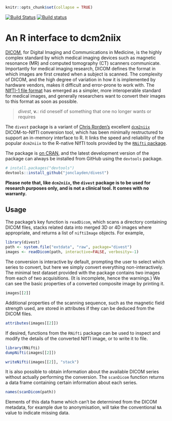 ```r
knitr::opts_chunk$set(collapse = TRUE)
```

[![Build Status](https://travis-ci.org/jonclayden/divest.svg?branch=master)](https://travis-ci.org/jonclayden/divest) [![Build status](https://ci.appveyor.com/api/projects/status/lc8v02uc1ywkskrc?svg=true)](https://ci.appveyor.com/project/jonclayden/divest)

# An R interface to dcm2niix

[DICOM](http://dicom.nema.org/), for Digital Imaging and Communications in Medicine, is the highly complex standard by which medical imaging devices such as magnetic resonance (MR) and computed tomography (CT) scanners communicate. Importantly for medical imaging research, DICOM defines the format in which images are first created when a subject is scanned. The complexity of DICOM, and the high degree of variation in how it is implemented by hardware vendors, makes it difficult and error-prone to work with. The [NIfTI-1 file format](https://nifti.nimh.nih.gov) has emerged as a simpler, more interoperable standard for medical images, and generally researchers want to convert their images to this format as soon as possible.

> *divest*, **v.**: rid oneself of something that one no longer wants or requires

The `divest` package is a variant of [Chris Rorden's](http://www.mccauslandcenter.sc.edu/crnl/) excellent [`dcm2niix`](https://github.com/rordenlab/dcm2niix) DICOM-to-NIfTI conversion tool, which has been minimally restructured to support an in-memory interface to R. It links the speed and reliability of the popular `dcm2niix` to the R-native NIfTI tools provided by the [`RNifti` package](https://github.com/jonclayden/RNifti).

The package is [on CRAN](https://cran.r-project.org/package=divest), and the latest development version of the package can always be installed from GitHub using the `devtools` package.

```r
# install.packages("devtools")
devtools::install_github("jonclayden/divest")
```

**Please note that, like `dcm2niix`, the `divest` package is to be used for research purposes only, and is not a clinical tool. It comes with no warranty.**

## Usage

The package's key function is `readDicom`, which scans a directory containing DICOM files, stacks related data into merged 3D or 4D images where appropriate, and returns a list of `niftiImage` objects. For example,

```r
library(divest)
path <- system.file("extdata", "raw", package="divest")
images <- readDicom(path, interactive=FALSE, verbosity=-1)
```

The conversion is interactive by default, prompting the user to select which series to convert, but here we simply convert everything non-interactively. The minimal test dataset provided with the package contains two images from each of two acquisitions. (It is incomplete, hence the warnings.) We can see the basic properties of a converted composite image by printing it.

```r
images[[2]]
```

Additional properties of the scanning sequence, such as the magnetic field strength used, are stored in attributes if they can be deduced from the DICOM files.

```r
attributes(images[[2]])
```

If desired, functions from the `RNifti` package can be used to inspect and modify the details of the converted NIfTI image, or to write it to file.

```r
library(RNifti)
dumpNifti(images[[2]])
```
```r
writeNifti(images[[2]], "stack")
```

It is also possible to obtain information about the available DICOM series without actually performing the conversion. The `scanDicom` function returns a data frame containing certain information about each series.

```r
names(scanDicom(path))
```

Elements of this data frame which can't be determined from the DICOM metadata, for example due to anonymisation, will take the conventional `NA` value to indicate missing data.
